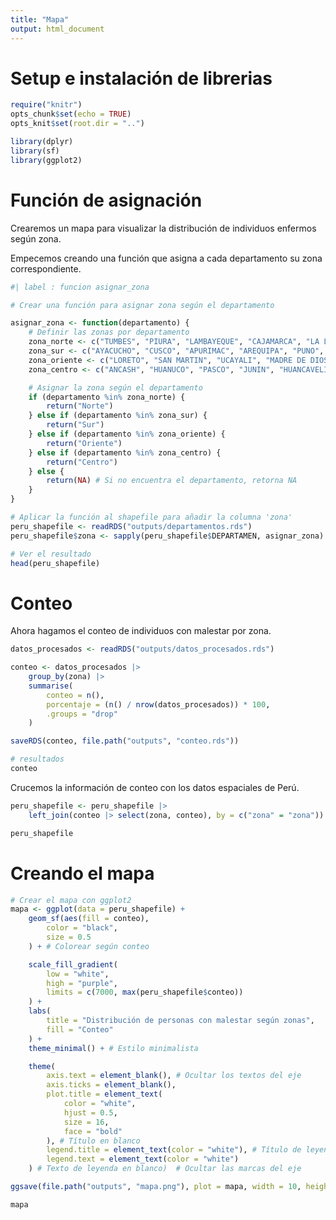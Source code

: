 ```yaml
---
title: "Mapa"
output: html_document
---
```


# Setup e instalación de librerias

```r
require("knitr")
opts_chunk$set(echo = TRUE)
opts_knit$set(root.dir = "..")
```

```r
library(dplyr)
library(sf)
library(ggplot2)
```


# Función de asignación

Crearemos un mapa para visualizar la distribución de individuos enfermos según zona.

Empecemos creando una función que asigna a cada departamento su zona correspondiente.

```r
#| label : funcion asignar_zona

# Crear una función para asignar zona según el departamento

asignar_zona <- function(departamento) {
    # Definir las zonas por departamento
    zona_norte <- c("TUMBES", "PIURA", "LAMBAYEQUE", "CAJAMARCA", "LA LIBERTAD", "AMAZONAS")
    zona_sur <- c("AYACUCHO", "CUSCO", "APURIMAC", "AREQUIPA", "PUNO", "MOQUEGUA", "TACNA")
    zona_oriente <- c("LORETO", "SAN MARTIN", "UCAYALI", "MADRE DE DIOS")
    zona_centro <- c("ANCASH", "HUANUCO", "PASCO", "JUNIN", "HUANCAVELICA", "ICA", "CALLAO", "LIMA")

    # Asignar la zona según el departamento
    if (departamento %in% zona_norte) {
        return("Norte")
    } else if (departamento %in% zona_sur) {
        return("Sur")
    } else if (departamento %in% zona_oriente) {
        return("Oriente")
    } else if (departamento %in% zona_centro) {
        return("Centro")
    } else {
        return(NA) # Si no encuentra el departamento, retorna NA
    }
}

# Aplicar la función al shapefile para añadir la columna 'zona'
peru_shapefile <- readRDS("outputs/departamentos.rds")
peru_shapefile$zona <- sapply(peru_shapefile$DEPARTAMEN, asignar_zona)

# Ver el resultado
head(peru_shapefile)
```


# Conteo

Ahora hagamos el conteo de individuos con malestar por zona.

```r
datos_procesados <- readRDS("outputs/datos_procesados.rds")

conteo <- datos_procesados |>
    group_by(zona) |>
    summarise(
        conteo = n(),
        porcentaje = (n() / nrow(datos_procesados)) * 100,
        .groups = "drop"
    )

saveRDS(conteo, file.path("outputs", "conteo.rds"))

# resultados
conteo
```

Crucemos la información de conteo con los datos espaciales de Perú.

```r

peru_shapefile <- peru_shapefile |>
    left_join(conteo |> select(zona, conteo), by = c("zona" = "zona"))

peru_shapefile
```

# Creando el mapa

```r

# Crear el mapa con ggplot2
mapa <- ggplot(data = peru_shapefile) +
    geom_sf(aes(fill = conteo),
        color = "black",
        size = 0.5
    ) + # Colorear según conteo

    scale_fill_gradient(
        low = "white",
        high = "purple",
        limits = c(7000, max(peru_shapefile$conteo))
    ) +
    labs(
        title = "Distribución de personas con malestar según zonas",
        fill = "Conteo"
    ) +
    theme_minimal() + # Estilo minimalista

    theme(
        axis.text = element_blank(), # Ocultar los textos del eje
        axis.ticks = element_blank(),
        plot.title = element_text(
            color = "white",
            hjust = 0.5,
            size = 16,
            face = "bold"
        ), # Título en blanco
        legend.title = element_text(color = "white"), # Título de leyenda en blanco
        legend.text = element_text(color = "white")
    ) # Texto de leyenda en blanco)  # Ocultar las marcas del eje

ggsave(file.path("outputs", "mapa.png"), plot = mapa, width = 10, height = 8, dpi = 300)

mapa
```